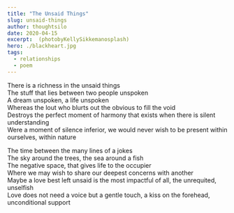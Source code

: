 ```yaml
---
title: "The Unsaid Things"
slug: unsaid-things
author: thoughtsilo
date: 2020-04-15
excerpt:  (photobyKellySikkemanosplash)
hero: ./blackheart.jpg
tags:
  - relationships
  - poem
---
```


There is a richness in the unsaid things  
The stuff that lies between two people unspoken  
A dream unspoken, a life unspoken   
Whereas the lout who blurts out the obvious to fill the void  
Destroys the perfect moment of harmony that exists when there is silent understanding  
Were a moment of silence inferior, we would never wish to be present within ourselves, within nature

The time between the many lines of a jokes  
The sky around the trees, the sea around a fish  
The negative space, that gives life to the occupier   
Where we may wish to share our deepest concerns with another  
Maybe a love best left unsaid is the most impactful of all, the unrequited, unselfish   
Love does not need a voice but a gentle touch, a kiss on the forehead, unconditional support 
